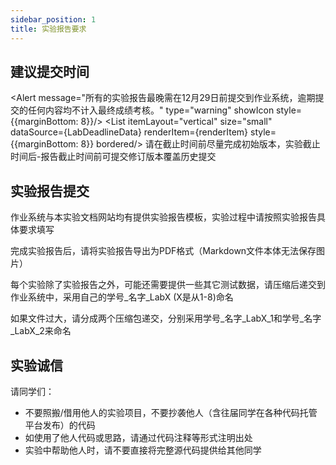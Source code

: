 ```yaml
---
sidebar_position: 1
title: 实验报告要求
---
```



## 建议提交时间

<Alert message="所有的实验报告最晚需在12月29日前提交到作业系统，逾期提交的任何内容均不计入最终成绩考核。" type="warning" showIcon style={{marginBottom: 8}}/>
<List itemLayout="vertical" size="small" dataSource={LabDeadlineData} renderItem={renderItem} style={{marginBottom: 8}} bordered/>
请在截止时间前尽量完成初始版本，实验截止时间后-报告截止时间前可提交修订版本覆盖历史提交



## 实验报告提交
作业系统与本实验文档网站均有提供实验报告模板，实验过程中请按照实验报告具体要求填写

完成实验报告后，请将实验报告导出为PDF格式（Markdown文件本体无法保存图片）

每个实验除了实验报告之外，可能还需要提供一些其它测试数据，请压缩后递交到作业系统中，采用自己的学号_名字_LabX (X是从1-8)命名

如果文件过大，请分成两个压缩包递交，分别采用学号_名字_LabX_1和学号_名字_LabX_2来命名

## 实验诚信

请同学们：
* 不要照搬/借用他人的实验项目，不要抄袭他人（含往届同学在各种代码托管平台发布）的代码
* 如使用了他人代码或思路，请通过代码注释等形式注明出处
* 实验中帮助他人时，请不要直接将完整源代码提供给其他同学


